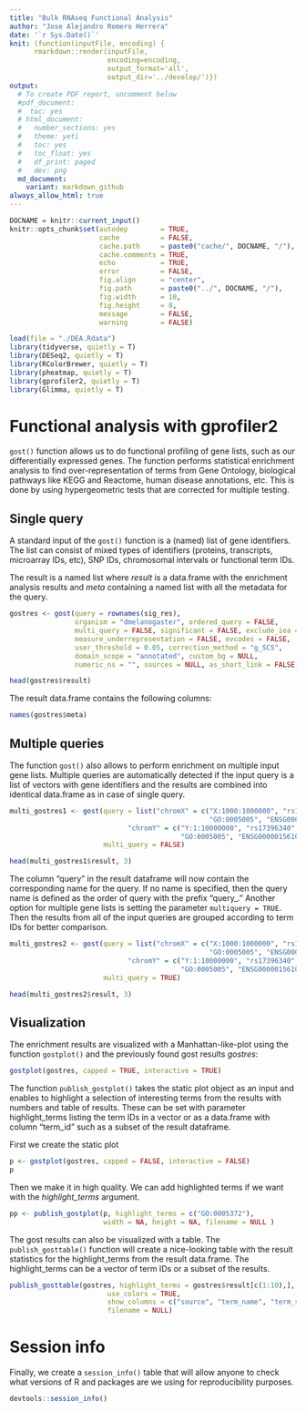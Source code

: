 ```yaml
---
title: "Bulk RNAseq Functional Analysis"
author: "Jose Alejandro Romero Herrera"
date: '`r Sys.Date()`'
knit: (function(inputFile, encoding) { 
      rmarkdown::render(inputFile,
                        encoding=encoding,
                        output_format='all',
                        output_dir='../develop/')})
output:
  # To create PDF report, uncomment below
  #pdf_document:
  #  toc: yes
  # html_document:
  #   number_sections: yes
  #   theme: yeti
  #   toc: yes
  #   toc_float: yes
  #   df_print: paged
  #   dev: png
  md_document:
    variant: markdown_github  
always_allow_html: true
---
```


```r
DOCNAME = knitr::current_input()
knitr::opts_chunk$set(autodep        = TRUE,
                      cache          = FALSE,
                      cache.path     = paste0("cache/", DOCNAME, "/"),
                      cache.comments = TRUE,
                      echo           = TRUE,
                      error          = FALSE,
                      fig.align      = "center",
                      fig.path       = paste0("../", DOCNAME, "/"),
                      fig.width      = 10,
                      fig.height     = 8,
                      message        = FALSE,
                      warning        = FALSE)
```

```r
load(file = "./DEA.Rdata")
library(tidyverse, quietly = T)
library(DESeq2, quietly = T)
library(RColorBrewer, quietly = T)
library(pheatmap, quietly = T)
library(gprofiler2, quietly = T)
library(Glimma, quietly = T)
```

# Functional analysis with gprofiler2
`gost()` function allows us to do functional profiling of gene lists, such as our differentially expressed genes. The function performs statistical enrichment analysis to find over-representation of terms from Gene Ontology, biological pathways like KEGG and Reactome, human disease annotations, etc. This is done by using hypergeometric tests that are corrected for multiple testing.

## Single query
A standard input of the `gost()` function is a (named) list of gene identifiers. The list can consist of mixed types of identifiers (proteins, transcripts, microarray IDs, etc), SNP IDs, chromosomal intervals or functional term IDs.

The result is a named list where *result* is a data.frame with the enrichment analysis results and *meta* containing a named list with all the metadata for the query.

```r
gostres <- gost(query = rownames(sig_res), 
                organism = "dmelanogaster", ordered_query = FALSE, 
                multi_query = FALSE, significant = FALSE, exclude_iea = FALSE, 
                measure_underrepresentation = FALSE, evcodes = FALSE, 
                user_threshold = 0.05, correction_method = "g_SCS", 
                domain_scope = "annotated", custom_bg = NULL, 
                numeric_ns = "", sources = NULL, as_short_link = FALSE)

head(gostres$result)
```

The result data.frame contains the following columns:
```r
names(gostres$meta)
```

## Multiple queries
The function `gost()` also allows to perform enrichment on multiple input gene lists. Multiple queries are automatically detected if the input query is a list of vectors with gene identifiers and the results are combined into identical data.frame as in case of single query.
```r
multi_gostres1 <- gost(query = list("chromX" = c("X:1000:1000000", "rs17396340", 
                                                 "GO:0005005", "ENSG00000156103", "NLRP1"),
                             "chromY" = c("Y:1:10000000", "rs17396340", 
                                          "GO:0005005", "ENSG00000156103", "NLRP1")), 
                       multi_query = FALSE)

head(multi_gostres1$result, 3)
```

The column “query” in the result dataframe will now contain the corresponding name for the query. If no name is specified, then the query name is defined as the order of query with the prefix “query_.”
Another option for multiple gene lists is setting the parameter `multiquery = TRUE`. Then the results from all of the input queries are grouped according to term IDs for better comparison.

```r
multi_gostres2 <- gost(query = list("chromX" = c("X:1000:1000000", "rs17396340",
                                                 "GO:0005005", "ENSG00000156103", "NLRP1"),
                             "chromY" = c("Y:1:10000000", "rs17396340", 
                                          "GO:0005005", "ENSG00000156103", "NLRP1")), 
                       multi_query = TRUE)

head(multi_gostres2$result, 3)
```

## Visualization
The enrichment results are visualized with a Manhattan-like-plot using the function `gostplot()` and the previously found gost results *gostres*:

```r
gostplot(gostres, capped = TRUE, interactive = TRUE)
```

The function `publish_gostplot()` takes the static plot object as an input and enables to highlight a selection of interesting terms from the results with numbers and table of results. These can be set with parameter highlight_terms listing the term IDs in a vector or as a data.frame with column “term_id” such as a subset of the result dataframe.

First we create the static plot
```r
p <- gostplot(gostres, capped = FALSE, interactive = FALSE)
p
```

Then we make it in high quality. We can add highlighted terms if we want with the *highlight_terms* argument.
```r
pp <- publish_gostplot(p, highlight_terms = c("GO:0005372"),
                       width = NA, height = NA, filename = NULL )
```

The gost results can also be visualized with a table. The `publish_gosttable()` function will create a nice-looking table with the result statistics for the highlight_terms from the result data.frame. The highlight_terms can be a vector of term IDs or a subset of the results.

```r
publish_gosttable(gostres, highlight_terms = gostres$result[c(1:10),],
                        use_colors = TRUE, 
                        show_columns = c("source", "term_name", "term_size", "intersection_size"),
                        filename = NULL) 
```

# Session info
Finally, we create a `session_info()` table that will allow anyone to check what versions of R and packages are we using for reproducibility purposes.

```r
devtools::session_info()
```